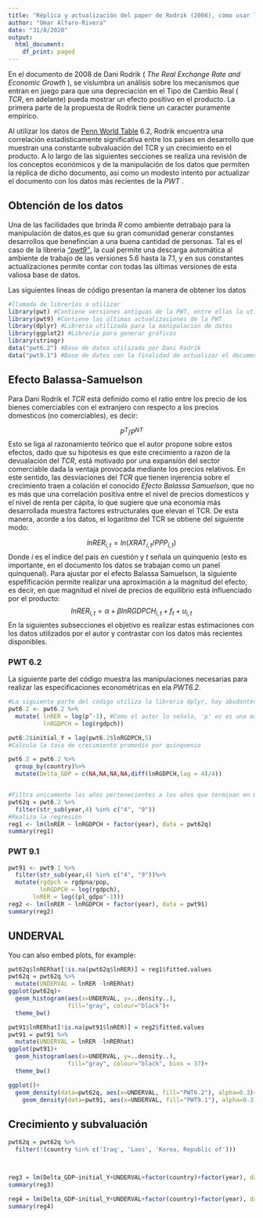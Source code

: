 ---
title: "Réplica y actualización del paper de Rodrik (2008), cómo usar la PWT con R"
author: "Omar Alfaro-Rivera"
date: "31/8/2020"
output:
  html_document:
    df_print: paged
---

En el documento de 2008 de Dani Rodrik ( _The Real Exchange Rate and Economic Growth_ ), se vislumbra un análisis sobre los mecanismos que entran en juego para que una depreciación en el Tipo de Cambio Real ( _TCR_, en adelante) pueda mostrar un efecto positivo en el producto. La primera parte de la propuesta de Rodrik tiene un caracter puramente empirico. 

Al utilizar los datos de [Penn World Table](https://www.rug.nl/ggdc/productivity/pwt/?lang=en) 6.2, Rodrik encuentra una correlación estadísticamente significativa entre los países en desarrollo que muestran una constante subvaluación del TCR y un crecimiento en el producto. A lo largo de las siguientes secciones se realiza una revisión de los conceptos económicos y de la manipulación de los datos que permiten la réplica de dicho documento, así como un modesto intento por actualizar el documento con los datos más recientes de la _PWT_ .

## Obtención de los datos

Una de las facilidades que brinda _R_ como ambiente detrabajo para la manipulación de datos,es que su gran comunidad generar constantes desarrollos que benefincian a una buena cantidad de personas. Tal es el caso de la libreria [_"pwt9"_](https://cran.r-project.org/web/packages/pwt/index.html), la cual permite una descarga automática al ambiente de trabajo de las versiones 5.6 hasta la 7.1, y en sus constantes actualizaciones permite contar con todas las últimas versiones de esta valiosa base de datos.

Las siguientes lineas de código presentan la manera de obtener los datos
```{r setup, include=FALSE}
#llamada de librerías a utilizar
library(pwt) #Contiene versiones antiguas de la PWT, entre ellas la utilizada por Dani (6.2)
library(pwt9) #Contiene las últimas actualizaciones de la PWT
library(dplyr) #Libreria utilizada para la manipulación de datos 
library(ggplot2) #Libreria para generar gráficos
library(stringr)
data("pwt6.2") #Base de datos utilizada por Dani Rodrik 
data("pwt9.1") #Base de datos con la finalidad de actualizar el documento 
```

## Efecto Balassa-Samuelson 

Para Dani Rodrik el _TCR_ está definido como el ratio  entre los precio de los bienes comerciables con el extranjero con respecto a los precios domesticos (no comerciables), es decir:

$$ P^T/P^{NT} $$
Esto se liga al razonamiento teórico que el autor propone sobre estos efectos, dado que su hipotesis es que este crecimiento a razon de la devualación del _TCR_, está motivado por una expansión del sector comerciable dada la ventaja provocada mediante los precios relativos. En este sentido, las desviaciones del _TCR_ que tienen injerencia sobre el crecimiento traen a colación el conocido _Efecto Balassa Samuelson_, que no es más que una correlación positiva entre el nivel de precios domesticos y el nivel de renta per cápita, lo que sugiere que una economía más desarrollada muestra factores estructurales que elevan el TCR. De esta manera, acorde a los datos, el logaritmo del TCR se obtiene del siguiente modo:

$$ln RER_{i,t} = ln(XRAT_{i,t}/PPP_{i,t})$$
Donde _i_ es el indice del país en cuestión y _t_ señala un quinquenio (esto es importante, en el documento los datos se trabajan como un panel quinquenal). Para ajustar por el efecto Balassa Samuelson, la siguiente espefificación permite realizar una aproximación a la magnitud del efecto, es decir, en que magnitud el nivel de precios de equilibrio está influenciado por el producto:
$$ln RER_{i,t} = \alpha + \beta lnRGDPCH_{i,t}+f_t+u_{i,t}$$
En la siguientes subsecciones el objetivo es realizar estas estimaciones con los datos utilizados por el autor y contrastar con los datos más recientes disponibles.

### PWT 6.2

La siguiente parte del código muestra las manipulaciones necesarias para realizar las especificaciones econométricas en ela _PWT6.2_.

```{r cars}
#La siguiente parte del código utiliza la libreria dplyr, hay abudantes recursos en la red acerca del '%>%'. LA función mutate nos ayuda a generar nuevas variables dentro del Data Frame 
pwt6.2 <- pwt6.2 %>%
  mutate( lnRER = log(p^-1), #Como el autor lo señala, 'p' es es una manera más completa de calcular lnRER
          lnRGDPCH = log(rgdpch))

pwt6.2$initial_Y = lag(pwt6.2$lnRGDPCH,5)
#Calcula la tasa de crecimiento promedio por quinquenio

pwt6.2 = pwt6.2 %>%
  group_by(country)%>%
  mutate(Delta_GDP = c(NA,NA,NA,NA,diff(lnRGDPCH,lag = 4)/4))


#Filtra unicamente los años pertenecientes a los años que terminan en 0 y 5, tal y como Rodrik delimita sus quinquenios
pwt62q = pwt6.2 %>%
  filter(str_sub(year,4) %in% c("4", "9"))
#Realiza la regresión 
reg1 <- lm(lnRER ~ lnRGDPCH + factor(year), data = pwt62q)
summary(reg1)
```

### PWT 9.1

```{r warning=FALSE}
pwt91 <- pwt9.1 %>%
  filter(str_sub(year,4) %in% c("4", "9"))%>%
  mutate(rgdpch = rgdpna/pop,
         lnRGDPCH = log(rgdpch),
       lnRER = log((pl_gdpo^-1)))
reg2 <- lm(lnRER ~ lnRGDPCH + factor(year), data = pwt91)
summary(reg2)
```

## UNDERVAL

You can also embed plots, for example:

```{r message=FALSE, warning=FALSE}
pwt62q$lnRERhat[!is.na(pwt62q$lnRER)] = reg1$fitted.values
pwt62q = pwt62q %>%
  mutate(UNDERVAL = lnRER -lnRERhat)
ggplot(pwt62q)+
  geom_histogram(aes(x=UNDERVAL, y=..density..),
                 fill="gray", colour="black")+
  theme_bw()

pwt91$lnRERhat[!is.na(pwt91$lnRER)] = reg2$fitted.values
pwt91 = pwt91 %>%
  mutate(UNDERVAL = lnRER -lnRERhat)
ggplot(pwt91)+
  geom_histogram(aes(x=UNDERVAL, y=..density..),
                 fill="gray", colour="black", bins = 37)+
  theme_bw()


```


```{r}
ggplot()+
  geom_density(data=pwt62q, aes(x=UNDERVAL, fill="PWT6.2"), alpha=0.3)+
    geom_density(data=pwt91, aes(x=UNDERVAL, fill="PWT9.1"), alpha=0.3)
```

## Crecimiento y subvaluación 

```{r}
pwt62q = pwt62q %>%
  filter(!(country %in% c('Iraq', 'Laos', 'Korea, Republic of')))



reg3 = lm(Delta_GDP~initial_Y+UNDERVAL+factor(country)+factor(year), data=pwt62q)
summary(reg3)

reg4 = lm(Delta_GDP~initial_Y+UNDERVAL+factor(country)+factor(year), data=pwt62q[pwt62q$rgdpch<6000,])
summary(reg4)
```

